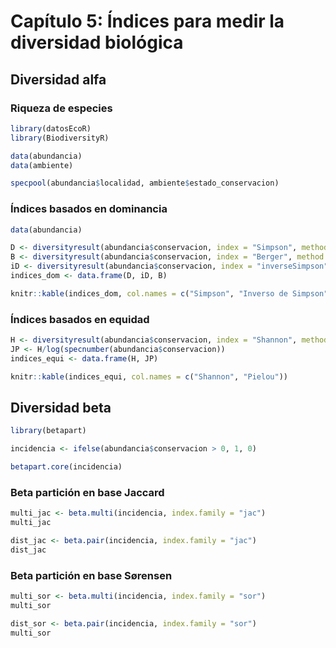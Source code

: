 # Capítulo 5: Índices para medir la diversidad biológica

## Diversidad alfa

### Riqueza de especies

```r
library(datosEcoR)
library(BiodiversityR)

data(abundancia)
data(ambiente)

specpool(abundancia$localidad, ambiente$estado_conservacion)
```

### Índices basados en dominancia

```r
data(abundancia)

D <- diversityresult(abundancia$conservacion, index = "Simpson", method = "each site")
B <- diversityresult(abundancia$conservacion, index = "Berger", method = "each site")
iD <- diversityresult(abundancia$conservacion, index = "inverseSimpson", method = "each site")
indices_dom <- data.frame(D, iD, B)

knitr::kable(indices_dom, col.names = c("Simpson", "Inverso de Simpson", "Berger"))
```

### Índices basados en equidad

```r
H <- diversityresult(abundancia$conservacion, index = "Shannon", method = "each site")
JP <- H/log(specnumber(abundancia$conservacion))
indices_equi <- data.frame(H, JP)

knitr::kable(indices_equi, col.names = c("Shannon", "Pielou"))
```

## Diversidad beta

```r
library(betapart)

incidencia <- ifelse(abundancia$conservacion > 0, 1, 0)

betapart.core(incidencia)
```

### Beta partición en base Jaccard

```r
multi_jac <- beta.multi(incidencia, index.family = "jac")
multi_jac

dist_jac <- beta.pair(incidencia, index.family = "jac")
dist_jac
```

### Beta partición en base Sørensen

```r
multi_sor <- beta.multi(incidencia, index.family = "sor")
multi_sor

dist_sor <- beta.pair(incidencia, index.family = "sor")
multi_sor
```

